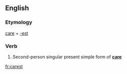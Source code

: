 ==English==

===Etymology===
[[care]] + [[-est]]

===Verb===
{{infl|en|verb form}}

# {{archaic}} Second-person singular present simple form of '''[[care]]'''

{{anagrams:en/acerst}}
[[fr:carest]]